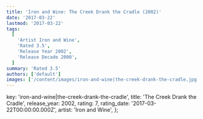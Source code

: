 ```yaml
---
title: 'Iron and Wine: The Creek Drank the Cradle (2002)'
date: '2017-03-22'
lastmod: '2017-03-22'
tags:
  [
    'Artist Iron and Wine',
    'Rated 3.5',
    'Release Year 2002',
    'Release Decade 2000',
  ]
summary: 'Rated 3.5'
authors: ['default']
images: ['/content/images/iron-and-wine|the-creek-drank-the-cradle.jpg']
---
```


  key: 'iron-and-wine|the-creek-drank-the-cradle',
  title: 'The Creek Drank the Cradle',
  release_year: 2002,
  rating: 7,
  rating_date: '2017-03-22T00:00:00.000Z',
  artist: 'Iron and Wine',
};

<MusicRating data={data} />
